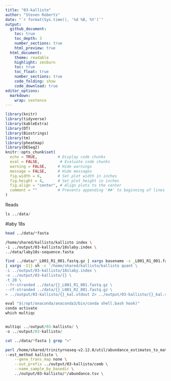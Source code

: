 ```yaml
---
title: "03-kallisto"
author: "Steven Roberts"
date: "`r format(Sys.time(), '%d %B, %Y')`"  
output: 
  github_document:
    toc: true
    toc_depth: 3
    number_sections: true
    html_preview: true
  html_document:
    theme: readable
    highlight: zenburn
    toc: true
    toc_float: true
    number_sections: true
    code_folding: show
    code_download: true
editor_options: 
  markdown: 
    wrap: sentence
---
```


```r
library(knitr)
library(tidyverse)
library(kableExtra)
library(DT)
library(Biostrings)
library(tm)
library(pheatmap)
library(DESeq2)
knitr::opts_chunk$set(
  echo = TRUE,         # Display code chunks
  eval = FALSE,         # Evaluate code chunks
  warning = FALSE,     # Hide warnings
  message = FALSE,     # Hide messages
  fig.width = 6,       # Set plot width in inches
  fig.height = 4,      # Set plot height in inches
  fig.align = "center", # Align plots to the center
  comment = ""         # Prevents appending '##' to beginning of lines in code output
)
```




Reads

```r
ls ../data/
```

#laby 18s


```bash
head ../data/*fasta
```


```bash
/home/shared/kallisto/kallisto index \
-i ../output/03-kallisto/18slaby.index \
../data/laby18s-sequence.fasta
```


```bash
find ../data/*_L001_R1_001.fastq.gz | xargs basename -s _L001_R1_001.fastq.gz \
| xargs -I{} sh -c '/home/shared/kallisto/kallisto quant \
-i ../output/03-kallisto/18slaby.index \
-o ../output/03-kallisto/{} \
-t 20 \
--fr-stranded ../data/{}_L001_R1_001.fastq.gz \
--rf-stranded ../data/{}_L001_R2_001.fastq.gz \
> ../output/03-kallisto/{}_kal.stdout 2> ../output/03-kallisto/{}_kal.stderr'
```


```r
eval "$(/opt/anaconda/anaconda3/bin/conda shell.bash hook)"
conda activate
which multiqc


multiqc ../output/03-kallisto/ \
-o ../output/03-kallisto/
```

```bash

cat ../data/*fasta | grep ">"
```


```bash
perl /home/shared/trinityrnaseq-v2.12.0/util/abundance_estimates_to_matrix.pl \
--est_method kallisto \
    --gene_trans_map none \
    --out_prefix ../output/03-kallisto/comb \
    --name_sample_by_basedir \
    ../output/03-kallisto/*/abundance.tsv \
```



